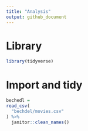 ```yaml
---
title: "Analysis"
output: github_document
---
```


# Library
```r
library(tidyverse)
```



# Import and tidy


```r
bechedl = 
read_csv(
  "bechdel/movies.csv"
) %>% 
  janitor::clean_names()
```

